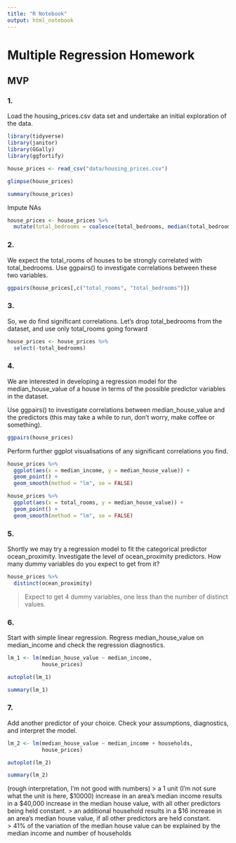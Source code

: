 ```yaml
---
title: "R Notebook"
output: html_notebook
---
```


# Multiple Regression Homework

## MVP

### 1.
Load the housing_prices.csv data set and undertake an initial exploration of the data. 

```r
library(tidyverse)
library(janitor)
library(GGally)
library(ggfortify)
``` 

```r
house_prices <- read_csv("data/housing_prices.csv")
```
```r
glimpse(house_prices)
```
```r
summary(house_prices)
```

Impute NAs
```r
house_prices <- house_prices %>% 
  mutate(total_bedrooms = coalesce(total_bedrooms, median(total_bedrooms, na.rm = TRUE))) 
```

### 2.
We expect the total_rooms of houses to be strongly correlated with total_bedrooms. Use ggpairs() to investigate correlations between these two variables.

```r
ggpairs(house_prices[,c("total_rooms", "total_bedrooms")])
```

### 3.
So, we do find significant correlations. Let’s drop total_bedrooms from the dataset, and use only total_rooms going forward

```r
house_prices <- house_prices %>% 
  select(-total_bedrooms)
```

### 4.
We are interested in developing a regression model for the median_house_value of a house in terms of the possible predictor variables in the dataset.

Use ggpairs() to investigate correlations between median_house_value and the predictors (this may take a while to run, don’t worry, make coffee or something).

```r
ggpairs(house_prices)
```

Perform further ggplot visualisations of any significant correlations you find.

```r
house_prices %>% 
  ggplot(aes(x = median_income, y = median_house_value)) +
  geom_point() +
  geom_smooth(method = "lm", se = FALSE)

house_prices %>% 
  ggplot(aes(x = total_rooms, y = median_house_value)) +
  geom_point() +
  geom_smooth(method = "lm", se = FALSE)
```

### 5.
Shortly we may try a regression model to fit the categorical predictor ocean_proximity. Investigate the level of ocean_proximity predictors. How many dummy variables do you expect to get from it?

```r
house_prices %>% 
  distinct(ocean_proximity)
```

> Expect to get 4 dummy variables, one less than the number of distinct values.


### 6.
Start with simple linear regression. Regress median_house_value on median_income and check the regression diagnostics.

```r
lm_1 <- lm(median_house_value ~ median_income,
           house_prices)

autoplot(lm_1)

summary(lm_1)
```

### 7.
Add another predictor of your choice. Check your assumptions, diagnostics, and interpret the model.

```r
lm_2 <- lm(median_house_value ~ median_income + households,
           house_prices)

autoplot(lm_2)

summary(lm_2)
```
(rough interpretation, I'm not good with numbers)
> a 1 unit (I'm not sure what the unit is here, $10000) increase in an area's median income results in a $40,000 increase in the median house value, with all other predictors being held constant.
> an additional household results in a $16 increase in an area's median house value, if all other predictors are held constant.  
> 41% of the variation of the median house value can be explained by the median income and number of households



